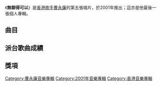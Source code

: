 {{Album infobox | <!-- See Wikipedia:WikiProject_Albums -->
| Name        = 無聊得可以
| Type        = [[EP|EP]]
| Artist      = [[曹永廉|曹永廉]]
| Cover       = 曹永廉 無聊得可以.jpg
| Released    = 2001年11月24日
| Recorded    = 2001年
| Genre       = [[粵語流行音樂|粵語流行音樂]]
| Length      = 24分6秒
| Label       = [[發記唱片|發記唱片]]
| Producer    = 
| Last album  = [[感激一個人|感激一個人]]<br>（1997年）
| This album  = '''無聊得可以'''<br>（2001年11月24日）
| Next album  = 
}}

《'''無聊得可以'''》是[[香港|香港]][[歌手|歌手]][[曹永廉|曹永廉]]的第五張唱片，於2001年推出；這亦是他最後一張個人專輯。

==曲目==
{{tracklist
| headline        = CD
| total_length    = 24:06
| title_width = 16%

| all_producer = [[梁偉堅|梁偉堅]]

| music_credits = yes
| music_width = 12%
| lyrics_credits = yes
| lyrics_width = 9%
| arranger_credits = yes
| arranger_width = 9%
| longnote_column = yes

| title1 = 愛情病毒
| music1 = [[梁偉堅|梁偉堅]]
| lyrics1 = [[鄭雋詠|鄭雋詠]]
| arranger1 = 梁偉堅
| longnote1 = 
| length1 = 3:48

| title2 = 不開燈
| music2 = 梁偉堅
| lyrics2 = 梁偉堅
| arranger2 = 梁偉堅
| longnote2 = 
| length2 = 4:13

| title3 = 無聊得可以
| music3 = 梁偉堅
| lyrics3 = 梁偉堅
| arranger3 = 梁偉堅
| longnote3 = 
| length3 = 3:48

| title4 = I Seek You
| music4 = 梁偉堅
| lyrics4 = 鄭雋詠
| arranger4 = 梁偉堅
| longnote4 = 
| length4 = 4:07

| title5 = 若是別離
| music5 = 梁偉堅
| lyrics5 = [[鍾夢達|鍾夢達]]
| arranger5 = 梁偉堅
| longnote5 = 
| length5 = 3:56

| title6 = 從不知
| music6 = [[郭小霖|郭小霖]]
| lyrics6 = [[林振強|林振強]]
| arranger6 = [[古馳_(音樂人)|古馳]]
| longnote6 = 原唱者為[[郭小霖|郭小霖]]
| length6 = 4:12
}}

== 派台歌曲成績 ==


==獎項==


[[Category:曹永廉音樂專輯|Category:曹永廉音樂專輯]]
[[Category:2001年音樂專輯|Category:2001年音樂專輯]]
[[Category:香港音樂專輯|Category:香港音樂專輯]]